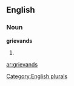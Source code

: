 
==English==

===Noun===
'''grievands'''

# {{plural of|[[grievand]]}}

[[Category:English plurals]]

[[ar:grievands]]